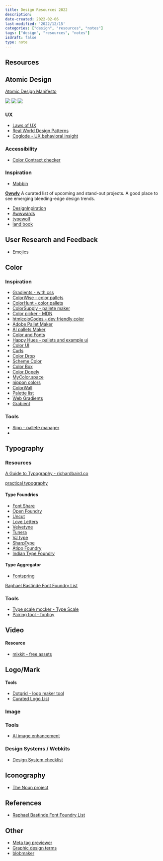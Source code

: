 ```yaml
---
title: Design Resources 2022
description:
date-created: 2022-02-06
last-modified: '2022/12/15'
categories: ["design", "resources", "notes"]
tags: ["design", "resources", "notes"]
isdraft: false
type: note
---
```



## Resources

## Atomic Design

[Atomic Design Manifesto](https://atomicdesign.bradfrost.com/)

![](./design-assets/atomic-design-four.png)
![](./design-assets/atomic-design-two.jpeg)
![](./design-assets/atomic-design-three.png)

### UX

- [Laws of UX](https://lawsofux.com)
- [Real World Design Patterns](https://www.uisources.com/interactions)
- [Coglode - UX behavioral insight](http://coglode.com)

### Accessibility

- [Color Contract checker ](https://coolors.co/contrast-checker/dcdcdc-545f50)

### Inspiration

- [Mobbin](https://mobbin.com/browse/ios/apps)

**[Owwly](https://owwly.com/products/newest)**
A curated list of upcoming and stand-out projects. A good place to see emerging bleeding-edge design trends.

- [DesignInpiration](http://designspiration.net)
- [Awwwards](https://www.awwwards.com)
- [typewolf](https://www.typewolf.com/)
- [land book](https://land-book.com/)

## User Research and Feedback

- [Emojics](http://www.emojics.com/)

## Color

### Inspiration

- [Gradients - with css](https://gradients.cssgears.com)
- [ColorWise - color pallets](https://colorwise.io/)
- [ColorHunt - color pallets](http://www.colorhunt.co)
- [ColorSupply - pallete maker ](http://colorsupplyyy.com/app)
- [Color picker - MDN](https://developer.mozilla.org/en-US/docs/Web/CSS/CSS_Colors/Color_picker_tool)
- [htmlcoloCodes - dev friendly color](https://htmlcolorcodes.com/color-picker)
- [Adobe Pallet Maker](https://color.adobe.com/create)
- [AI pallets Maker](http://colormind.io)
- [Color and Fonts](https://www.colorsandfonts.com)
- [Happy Hues - pallets and example ui](https://www.happyhues.co)
- [Color UI](https://colorsui.com/)
- [Curls](https://culrs.com/#/)
- [Color Drop](https://colordrop.io/)
- [Scheme Color](https://www.schemecolor.com/)
- [Color Box](https://colorbox.io/)
- [Color Dopely](https://colors.dopely.top/)
- [MyColor.space](https://mycolor.space/)
- [nippon colors](https://nipponcolors.com/)
- [ColorWall](https://colorswall.com/)
- [Palette list](https://www.palettelist.com/)
- [Web Gradients](https://webgradients.com/)
- [Grabient](https://www.grabient.com/)

### Tools

- [Sipp - pallete manager](http://sipapp.io/#!)
-

## Typography 

### Resources

[A Guide to Typography - richardbaird.co](http://www.richardbaird.co.uk/2011/09/22/a-guide-to-typography)

[practical typography](https://practicaltypography.com/index.html#toc)

#### Type Foundries

- [Font Share](https://www.fontshare.com/)
- [Open Foundry](https://open-foundry.com/fonts)
- [Uncut](https://uncut.wtf/)
- [Love Letters](http://www.love-letters.be/foundry.html)
- [Velvetyne](http://velvetyne.fr/)
- [Tunera](http://www.tunera.xyz/)
- [VJ type](https://vj-type.com/)
- [SharpType](https://sharptype.co/)
- [Atipo Foundry](https://www.atipofoundry.com/fonts/wotfard)
- [Indian Type Foundry](https://www.indiantypefoundry.com/fonts/begum-sans)


#### Type Aggregator 

- [Fontspring](https://www.fontspring.com/)



[Raphael Bastinde Font Foundry List](https://gitlab.com/raphaelbastide/libre-foundries)


### Tools 

- [Type scale mocker - Type Scale](http://type-scale.com/)
- [Pairing tool - fontjoy](https://fontjoy.com/)


## Video

#### Resource

- [mixkit - free assets](https://mixkit.co/)

## Logo/Mark

#### Tools

- [Dotgrid - logo maker tool](https://hundredrabbits.itch.io/dotgrid)
- [Curated Logo List](http://www.thelogofactory.com)


### Image

### Tools

- [AI image enhancement](https://icons8.com/upscaler)

### Design Systems / Webkits

- [Design System checklist](https://www.designsystemchecklist.com)

## Iconography

- [The Noun project ](https://thenounproject.com)

## References

- [Raphael Bastinde Font Foundry List](https://gitlab.com/raphaelbastide/libre-foundries)

## Other

- [Meta tag previewer](https://metatags.io/)
- [Graphic design terms](https://www.canva.com/learn/graphic-design-terms)
- [blobmaker](https://www.blobmaker.app)
